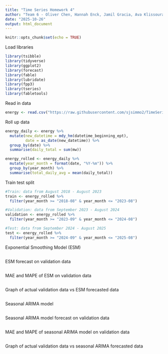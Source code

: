 ```yaml
---
title: "Time Series Homework 4"
author: "Team 6 - Oliver Chen, Hannah Enck, Jamil Gracia, Ava Klissouras"
date: "2025-10-26"
output: html_document
---
```


```r
knitr::opts_chunk$set(echo = TRUE)
```


Load libraries
```r
library(tsibble)
library(tidyverse)
library(ggplot2)
library(forecast)
library(fable)
library(lubridate)
library(fpp3)
library(tseries)
library(fabletools)
```


Read in data
```r
energy <- read.csv("https://raw.githubusercontent.com/sjsimmo2/TimeSeries/refs/heads/master/energy_F2025.csv")
```


Roll up data
```r
energy_daily <- energy %>%
  mutate(new_datetime = mdy_hm(datetime_beginning_ept),
         date = as_date(new_datetime)) %>%
  group_by(date) %>%
  summarise(daily_total = sum(mw))

energy_rolled <- energy_daily %>%
  mutate(year_month = format(date, "%Y-%m")) %>%
  group_by(year_month) %>%
  summarise(total_daily_avg = mean(daily_total))
```


Train test split
```r
#Train: data from August 2018 - August 2023
train <- energy_rolled %>%
  filter(year_month >= "2018-08" & year_month <= "2023-08")

#Validation: data from September 2023 - August 2024
validation <- energy_rolled %>%
  filter(year_month >= "2023-09" & year_month <= "2024-08")

#Test: data from September 2024 - August 2025
test <- energy_rolled %>%
  filter(year_month >= "2024-09" & year_month <= "2025-08")
```


Exponential Smoothing Model (ESM)
```r

```


ESM forecast on validation data
```r

```


MAE and MAPE of ESM on validation data
```r

```


Graph of actual validation data vs ESM forecasted data 
```r

```


Seasonal ARIMA model
```r

```


Seasonal ARIMA model forecast on validation data
```r

```


MAE and MAPE of seasonal ARIMA model on validation data
```r

```


Graph of actual validation data vs seasonal ARIMA forecasted data 
```r

```
